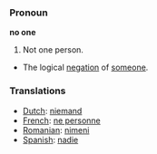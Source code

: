 === Pronoun ===

'''no one'''

#Not one person.
*The logical [[negation]] of [[someone]].

=== Translations ===
*[[Dutch]]: [[niemand]]
*[[French]]: [[ne personne]]
*[[Romanian]]: [[nimeni]]
*[[Spanish]]: [[nadie]]